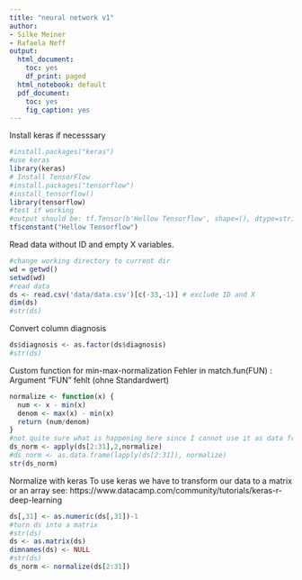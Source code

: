 ```yaml
---
title: "neural network v1"
author:
- Silke Meiner
- Rafaela Neff
output:
  html_document:
    toc: yes
    df_print: paged
  html_notebook: default
  pdf_document:
    toc: yes
    fig_caption: yes
---
```

Install keras if necesssary
```r
#install.packages("keras")
#use keras
library(keras)
# Install TensorFlow
#install.packages("tensorflow")
#install_tensorflow()
library(tensorflow)
#test if working
#output should be: tf.Tensor(b'Hellow Tensorflow', shape=(), dtype=string)
tf$constant("Hellow Tensorflow")
```
Read data without ID and empty X variables.
```r
#change working directory to current dir
wd = getwd()
setwd(wd)
#read data
ds <- read.csv('data/data.csv')[c(-33,-1)] # exclude ID and X
dim(ds)
#str(ds)
```
Convert column diagnosis
```r
ds$diagnosis <- as.factor(ds$diagnosis)
#str(ds)
```
Custom function for min-max-normalization
Fehler in match.fun(FUN) : Argument "FUN" fehlt (ohne Standardwert)
```r
normalize <- function(x) {
  num <- x - min(x)
  denom <- max(x) - min(x)
  return (num/denom)
}
#not quite sure what is happening here since I cannot use it as data frame
ds_norm <- apply(ds[2:31],2,normalize)
#ds_norm <- as.data.frame(lapply(ds[2:31]), normalize)
str(ds_norm)
```
Normalize with keras
To use keras we have to transform our data to a matrix or an array
see: https://www.datacamp.com/community/tutorials/keras-r-deep-learning
```r
ds[,31] <- as.numeric(ds[,31])-1
#turn ds into a matrix
#str(ds)
ds <- as.matrix(ds)
dimnames(ds) <- NULL
#str(ds)
ds_norm <- normalize(ds[2:31])
```

